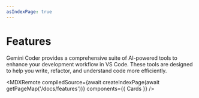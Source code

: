 ```yaml
---
asIndexPage: true
---
```



# Features

Gemini Coder provides a comprehensive suite of AI-powered tools to enhance your development workflow in VS Code. These tools are designed to help you write, refactor, and understand code more efficiently.

<MDXRemote
  compiledSource={await createIndexPage(await getPageMap('/docs/features'))}
  components={{
    Cards
  }}
/>
